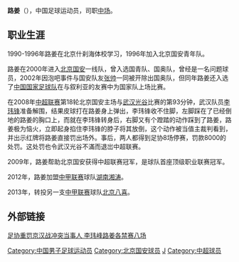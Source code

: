 {{noteta|G1=足球}}{{Football player infobox
| playername = 路姜
| image =
| fullname = 路姜
| height = 181厘米
| nickname =
| dateofbirth = {{Birth date and age|year=1981|month=6|day=30}}
| cityofbirth =
| countryofbirth = {{flagicon|CHN}}[[中国|中国]]
| currentclub = [[北京八喜|北京八喜]]
| clubnumber = 
| position = [[中场|中场]]
| youthyears =
| youthclubs =
| years = 2000-2011<br>2012<br>2013-
| clubs = [[北京国安|北京国安]]<br>[[湖南湘涛|湖南湘涛]]<br>[[北京八喜|北京八喜]]
| caps(goals) = 124 (5)<br> {{0}}21 (4)
| nationalyears = 2002年
| nationalteam = {{fb|CHN}}
| nationalcaps(goals) = 1 (0)
| pcupdate = 2011年12月31日 
| ntupdate = 2009年3月21日 (六) 10:10 (UTC)
| manageryears =
| managerclubs =
}}

'''路姜'''（{{bd|1981年|6月30日|catIdx=L}}），中国足球运动员，司职[[中场|中场]]。

==职业生涯==
1990-1996年路姜在北京什刹海体校学习，1996年加入北京国安青年队。

路姜在2000年进入[[北京国安|北京国安]]一线队，曾入选国青队、国奥队，曾经是一名问题球员，2002年因泡吧事件与国安队友[[张帅_(足球运动员)|张帅]]一同被开除出国奥队，但同年路姜还入选了[[中国国家足球队|中国国家足球队]]在与叙利亚的友赛中为国家队上场比赛。

在2008年[[中超联赛|中超联赛]]第18轮北京国安主场与[[湖北武汉职业足球俱乐部|武汉光谷]]比赛的第93分钟，武汉队员[[李玮锋|李玮锋]]准备解围，结果皮球打在路姜身上弹出，李玮锋收不住脚，左脚踩在了已经倒地的路姜的胸口上，而就在李玮锋转身后，右脚又有个蹬踏的动作踩到了路姜，路姜极为恼火，立即起身掐住李玮锋的脖子将其放倒，这个动作被当值主裁判看到，并出示红牌将路姜直接罚出场外。事后，两人都得到足协8场停赛，罚款8000的处罚。这处罚也令武汉光谷不滿而退岀中超联赛。

2009年，路姜帮助北京国安获得中超联赛冠军，是球队首座顶级职业联赛冠军。

2012年，路姜加盟[[中甲联赛|中甲联赛]]球队[[湖南湘涛|湖南湘涛]]。

2013年，转投另一支[[中甲联赛|中甲联赛]]球队[[北京八喜|北京八喜]]。

==外部链接==
[http://sports.sina.com.cn/j/2008-09-30/21103982622.shtml 足协重罚京汉战冲突当事人 李玮峰路姜各禁赛八场] {{Wayback|url=http://sports.sina.com.cn/j/2008-09-30/21103982622.shtml |date=20101208111023 }}


{{2000年甲A分类名单北京}}
{{2001年甲A分类名单北京}}
{{2002年甲A分类名单北京}}
{{2003年甲A分类名单北京}}
{{2004年中超分类名单北京}}
{{2005年中超分类名单北京}}
{{2006年中超分类名单北京}}
{{2007年中超分类名单北京}}
{{2008年中超分类名单北京}}
{{2009年北京国安名单}}
{{2010年中超分类名单北京}}
{{2011年中超分类名单北京}}
{{2012年中甲分类名单湖南}}
{{2013年中甲分类名单八喜}}
{{2014年中甲分类名单八喜}}
{{2015年中甲分类名单北控}}

{{DEFAULTSORT:LU Jiang}}
[[Category:中国男子足球运动员|Category:中国男子足球运动员]]
[[Category:北京国安球员|Category:北京国安球员]]
[[Category:路姓|J]]
[[Category:中超球员|Category:中超球员]]